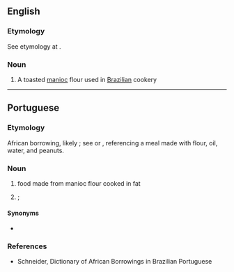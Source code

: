 ==English==

===Etymology===
See etymology at {{etyl|pt|-}} {{m|pt|farofa}}.

===Noun===
{{wikipedia}}
{{en-noun|-}}

# A toasted [[manioc]] flour used in [[Brazilian]] cookery

----

==Portuguese==

===Etymology===
African borrowing, likely {{der|pt|bnt}}; see {{cog|kmb|falofa}} or {{m|kmb|farofa}}, referencing a meal made with flour, oil, water, and peanuts.

===Noun===
{{pt-noun|f}}

# {{lb|pt|Brazil|culinary}} food made from manioc flour cooked in fat
# {{lb|pt|figuratively}} {{l|en|brag}}; {{l|en|boast}}

====Synonyms====
* {{sense|boast}} {{l|pt|gabarolice}}

===References===
* Schneider, Dictionary of African Borrowings in Brazilian Portuguese
